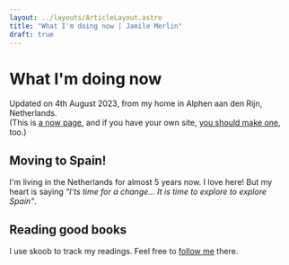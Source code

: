 ```yaml
---
layout: ../layouts/ArticleLayout.astro
title: "What I'm doing now | Jamile Merlin"
draft: true
---
```


# What I'm doing now

Updated on 4th August 2023, from my home in Alphen aan den Rijn, Netherlands.  
(This is <a href="https://nownownow.com/about">a now page</a>, and if you have your own site, <a href="https://nownownow.com/about">you should make one</a>, too.)

## Moving to Spain!
I'm living in the Netherlands for almost 5 years now. I love here!
But my heart is saying _"I'ts time for a change... It is time to explore to explore Spain"_.

## Reading good books
I use skoob to track my readings. Feel free to <a href="https://www.skoob.com.br/share/user/JamiMerlin">follow me</a> there.
